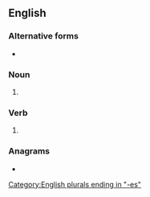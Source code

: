 ==English==

===Alternative forms===
* {{l|en|mangos}}

===Noun===
{{head|en|noun form}}

# {{plural of|en|mango}}

===Verb===
{{head|en|verb form}}

# {{en-third-person singular of|mango}}

===Anagrams===
* {{anagrams|en|a=aegmnos|nagsome}}

[[Category:English plurals ending in "-es"]]